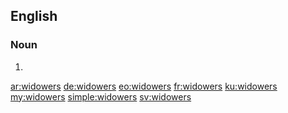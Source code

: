 ==English==

===Noun===
{{head|en|noun plural form}}

# {{plural of|widower|lang=en}}

[[ar:widowers]]
[[de:widowers]]
[[eo:widowers]]
[[fr:widowers]]
[[ku:widowers]]
[[my:widowers]]
[[simple:widowers]]
[[sv:widowers]]